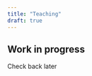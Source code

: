 ```yaml
---
title: "Teaching"
draft: true
---
```


::: {.callout-caution appearance="minimal"}
## Work in progress

Check back later
:::

<!-- ## Course 1

Microeconomics. [Fall 202X]{.aside}

## Course 2

Econometrics. [Spring 202X]{.aside}

```r
#| echo: false
options(tidyverse.quiet = TRUE)
```

```r
#| warnings: false
#| error: false

library(tidyverse)
library(knitr)

x = 1 + 1

df = tibble(
  a = c(1, 2, 3, 4, 5), 
  b = c("a", "b", "c", "", "z")
  )

df2 <- df %>% 
  mutate(c = a * x)

knitr::kable(df2, align = "c")
``` -->